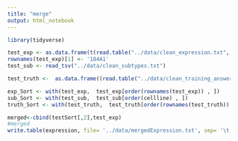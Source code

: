 ```yaml
---
title: "merge"
output: html_notebook
---
```

```r
library(tidyverse)
```

```r
test_exp <- as.data.frame(t(read.table("../data/clean_expression.txt", row.names=1 )))
rownames(test_exp)[1] <- '184A1'
test_sub <- read_tsv("../data/clean_subtypes.txt")

test_truth <-  as.data.frame((read.table("../data/clean_training_answers.txt", row.names=1 )))
```

```r

exp_Sort <- with(test_exp,  test_exp[order(rownames(test_exp)) , ])
sub_Sort <- with(test_sub,  test_sub[order(cellline) , ])
truth_Sort <- with(test_truth,  test_truth[order(rownames(test_truth)) , ])

```

```r
merged<-cbind(testSort[,2],test_exp)
#merged
write.table(expression, file= '../data/mergedExpression.txt', sep= '\t', na = 'NA')
```

